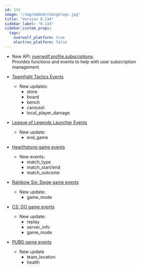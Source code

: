 ```yaml
---
id: 134
image: "/img/embed/changelogs.jpg"
title: "Version 0.134"
sidebar_label: "0.134"
sidebar_custom_props:
  tags:
    overwolf_platform: true
    electron_platform: false
---
```


* New API: [overwolf.profile.subscriptions](/api/profile/subscriptions).  
  Provides functions and events to help with user subscription management.

* [Teamfight Tactics Events](/api/game-data/supported-games/teamfight-tactics#docsNav)
  * New updates:
    * store
    * board
    * bench
    * carousel
    * local_player_damage
    
* [League of Legends Launcher Events](/api/game-data/supported-launchers/league-of-legends#docsNav)
  * New update:
    * end_game
    
* [Hearthstone game events](/api/game-data/supported-games/hearthstone#docsNav)
  * New events:
    * match_type
    * match_start/end
    * match_outcome
* [Rainbow Six: Siege game events](/api/game-data/supported-games/rainbow-six-siege#docsNav)
  * New update:
    * game_mode
* [CS: GO game events](/api/game-data/supported-games/counter-strike-global-offensive#docsNav)
  * New update:
    * replay
    * server_info
    * game_mode
* [PUBG game events](/api/game-data/supported-games/player-unknowns-battlegrounds#docsNav)
  * New update
    * team_location
    * health

